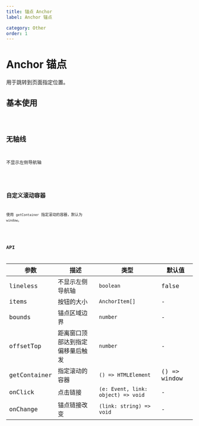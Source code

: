 ```yaml
---
title: 锚点 Anchor
label: Anchor 锚点

category: Other
order: 1
---
```


# Anchor 锚点

用于跳转到页面指定位置。

## 基本使用

<code iframe src="~demos/anchor/basic.tsx" />

## 无轴线

不显示左侧导航轴

<code iframe src="~demos/anchor/lineless.tsx" />

## 自定义滚动容器

使用 `getContainer` 指定滚动的容器，默认为 `window`。

<code iframe src="~demos/anchor/container.tsx" />

## API

| 参数         | 描述                             | 类型                               | 默认值       |
| ------------ | -------------------------------- | ---------------------------------- | ------------ |
| lineless     | 不显示左侧导航轴                 | `boolean`                         | false        |
| items        | 按钮的大小                       | `AnchorItem[]`                     | -            |
| bounds       | 锚点区域边界                     | `number`                           | -            |
| offsetTop    | 距离窗口顶部达到指定偏移量后触发 | `number`                           | -            |
| getContainer | 指定滚动的容器                   | `() => HTMLElement`                | () => window |
| onClick      | 点击链接                         | `(e: Event, link: object) => void` | -            |
| onChange     | 锚点链接改变                     | `(link: string) => void`           | -            |
